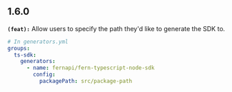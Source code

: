 ## 1.6.0
**`(feat):`** Allow users to specify the path they'd like to generate the SDK to.

```yml
# In generators.yml
groups:
  ts-sdk:
    generators:
      - name: fernapi/fern-typescript-node-sdk
        config:
          packagePath: src/package-path
```


